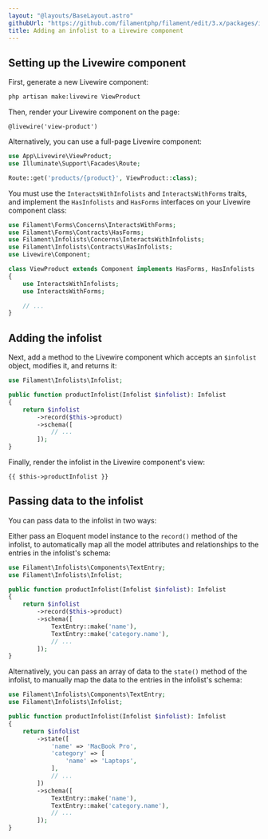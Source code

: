 ```yaml
---
layout: "@layouts/BaseLayout.astro"
githubUrl: "https://github.com/filamentphp/filament/edit/3.x/packages/infolists/docs/06-adding-an-infolist-to-a-livewire-component.md"
title: Adding an infolist to a Livewire component
---
```


## Setting up the Livewire component

First, generate a new Livewire component:

```bash
php artisan make:livewire ViewProduct
```

Then, render your Livewire component on the page:

```blade
@livewire('view-product')
```

Alternatively, you can use a full-page Livewire component:

```php
use App\Livewire\ViewProduct;
use Illuminate\Support\Facades\Route;

Route::get('products/{product}', ViewProduct::class);
```

You must use the `InteractsWithInfolists` and `InteractsWithForms` traits, and implement the `HasInfolists` and `HasForms` interfaces on your Livewire component class:

```php
use Filament\Forms\Concerns\InteractsWithForms;
use Filament\Forms\Contracts\HasForms;
use Filament\Infolists\Concerns\InteractsWithInfolists;
use Filament\Infolists\Contracts\HasInfolists;
use Livewire\Component;

class ViewProduct extends Component implements HasForms, HasInfolists
{
    use InteractsWithInfolists;
    use InteractsWithForms;

    // ...
}
```

## Adding the infolist

Next, add a method to the Livewire component which accepts an `$infolist` object, modifies it, and returns it:

```php
use Filament\Infolists\Infolist;

public function productInfolist(Infolist $infolist): Infolist
{
    return $infolist
        ->record($this->product)
        ->schema([
            // ...
        ]);
}
```

Finally, render the infolist in the Livewire component's view:

```blade
{{ $this->productInfolist }}
```

## Passing data to the infolist

You can pass data to the infolist in two ways:

Either pass an Eloquent model instance to the `record()` method of the infolist, to automatically map all the model attributes and relationships to the entries in the infolist's schema:

```php
use Filament\Infolists\Components\TextEntry;
use Filament\Infolists\Infolist;

public function productInfolist(Infolist $infolist): Infolist
{
    return $infolist
        ->record($this->product)
        ->schema([
            TextEntry::make('name'),
            TextEntry::make('category.name'),
            // ...
        ]);
}
```

Alternatively, you can pass an array of data to the `state()` method of the infolist, to manually map the data to the entries in the infolist's schema:

```php
use Filament\Infolists\Components\TextEntry;
use Filament\Infolists\Infolist;

public function productInfolist(Infolist $infolist): Infolist
{
    return $infolist
        ->state([
            'name' => 'MacBook Pro',
            'category' => [
                'name' => 'Laptops',
            ],
            // ...
        ])
        ->schema([
            TextEntry::make('name'),
            TextEntry::make('category.name'),
            // ...
        ]);
}
```
